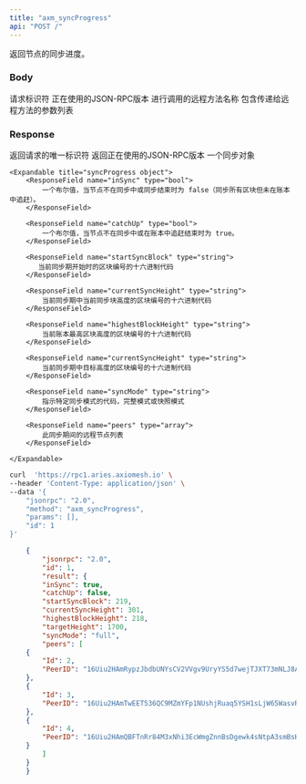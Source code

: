 ```yaml
---
title: "axm_syncProgress"
api: "POST /"
---
```



返回节点的同步进度。


### Body

<ParamField body="id" type="number" placeholder="1">
  请求标识符
</ParamField>

<ParamField body="jsonrpc" type="string" placeholder="2.0">
  正在使用的JSON-RPC版本
</ParamField>

<ParamField body="method" type="string" placeholder="debug_traceTransaction">
  进行调用的远程方法名称
</ParamField>

<ParamField body="params" type="array">
   包含传递给远程方法的参数列表
</ParamField>


### Response

<ResponseField name="id" type="number">
  返回请求的唯一标识符
</ResponseField>

<ResponseField name="jsonrpc" type="string">
  返回正在使用的JSON-RPC版本
</ResponseField>



<ResponseField name="syncProgress" type="object">
    一个同步对象

    <Expandable title="syncProgress object">
        <ResponseField name="inSync" type="bool">
            一个布尔值，当节点不在同步中或同步结束时为 false（同步所有区块但未在账本中追赶）。
        </ResponseField>

        <ResponseField name="catchUp" type="bool">
            一个布尔值，当节点不在同步中或在账本中追赶结束时为 true。
        </ResponseField>

        <ResponseField name="startSyncBlock" type="string">
           当前同步期开始时的区块编号的十六进制代码
        </ResponseField>

        <ResponseField name="currentSyncHeight" type="string">
            当前同步期中当前同步块高度的区块编号的十六进制代码
        </ResponseField>

        <ResponseField name="highestBlockHeight" type="string">
            当前账本最高区块高度的区块编号的十六进制代码
        </ResponseField>

        <ResponseField name="currentSyncHeight" type="string">
            当前同步期中目标高度的区块编号的十六进制代码
        </ResponseField>

        <ResponseField name="syncMode" type="string">
            指示特定同步模式的代码，完整模式或快照模式
        </ResponseField>

        <ResponseField name="peers" type="array">
            此同步期间的远程节点列表
        </ResponseField>

    </Expandable>



</ResponseField>


<RequestExample>

```bash Example Request
curl  'https://rpc1.aries.axiomesh.io' \
--header 'Content-Type: application/json' \
--data '{
    "jsonrpc": "2.0",
    "method": "axm_syncProgress",
    "params": [],
    "id": 1
}'
```

</RequestExample>

<ResponseExample>

```json Response
    {
        "jsonrpc": "2.0",
        "id": 1,
        "result": {
        "inSync": true,
        "catchUp": false,
        "startSyncBlock": 219,
        "currentSyncHeight": 301,
        "highestBlockHeight": 218,
        "targetHeight": 1700,
        "syncMode": "full",
        "peers": [
    {
        "Id": 2,
        "PeerID": "16Uiu2HAmRypzJbdbUNYsCV2VVgv9UryYS5d7wejTJXT73mNLJ8AK"
    },
    {
        "Id": 3,
        "PeerID": "16Uiu2HAmTwEET536QC9MZmYFp1NUshjRuaq5YSH1sLjW65WasvRk"
    },
    {
        "Id": 4,
        "PeerID": "16Uiu2HAmQBFTnRr84M3xNhi3EcWmgZnnBsDgewk4sNtpA3smBsHJ"
    }
        ]
    }
    }
```

</ResponseExample>